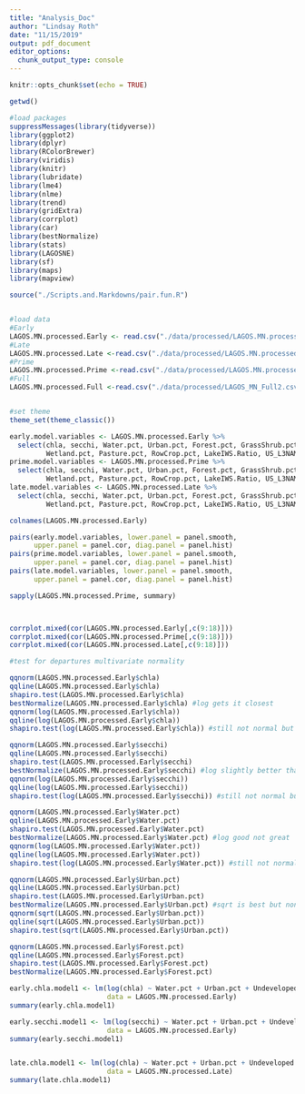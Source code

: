 ```yaml
---
title: "Analysis_Doc"
author: "Lindsay Roth"
date: "11/15/2019"
output: pdf_document
editor_options: 
  chunk_output_type: console
---
```


```r
knitr::opts_chunk$set(echo = TRUE)
```


```r
getwd()

#load packages
suppressMessages(library(tidyverse))
library(ggplot2)
library(dplyr)
library(RColorBrewer)
library(viridis)
library(knitr)
library(lubridate)
library(lme4)
library(nlme)
library(trend)
library(gridExtra)
library(corrplot)
library(car)
library(bestNormalize)
library(stats)
library(LAGOSNE)
library(sf)
library(maps)
library(mapview)

source("./Scripts.and.Markdowns/pair.fun.R")


#load data
#Early
LAGOS.MN.processed.Early <- read.csv("./data/processed/LAGOS.MN.processed.Early.csv")
#Late
LAGOS.MN.processed.Late <-read.csv("./data/processed/LAGOS.MN.processed.Late.csv")
#Prime
LAGOS.MN.processed.Prime <-read.csv("./data/processed/LAGOS.MN.processed.Prime.csv")
#Full
LAGOS.MN.processed.Full <-read.csv("./data/processed/LAGOS_MN_Full2.csv")


#set theme
theme_set(theme_classic())
```



```r
early.model.variables <- LAGOS.MN.processed.Early %>%
  select(chla, secchi, Water.pct, Urban.pct, Forest.pct, GrassShrub.pct, 
         Wetland.pct, Pasture.pct, RowCrop.pct, LakeIWS.Ratio, US_L3NAME)
prime.model.variables <- LAGOS.MN.processed.Prime %>%
  select(chla, secchi, Water.pct, Urban.pct, Forest.pct, GrassShrub.pct, 
         Wetland.pct, Pasture.pct, RowCrop.pct, LakeIWS.Ratio, US_L3NAME)
late.model.variables <- LAGOS.MN.processed.Late %>%
  select(chla, secchi, Water.pct, Urban.pct, Forest.pct, GrassShrub.pct, 
         Wetland.pct, Pasture.pct, RowCrop.pct, LakeIWS.Ratio, US_L3NAME)

colnames(LAGOS.MN.processed.Early)

pairs(early.model.variables, lower.panel = panel.smooth, 
      upper.panel = panel.cor, diag.panel = panel.hist)
pairs(prime.model.variables, lower.panel = panel.smooth, 
      upper.panel = panel.cor, diag.panel = panel.hist)
pairs(late.model.variables, lower.panel = panel.smooth, 
      upper.panel = panel.cor, diag.panel = panel.hist)

sapply(LAGOS.MN.processed.Prime, summary)



corrplot.mixed(cor(LAGOS.MN.processed.Early[,c(9:18)]))
corrplot.mixed(cor(LAGOS.MN.processed.Prime[,c(9:18)]))
corrplot.mixed(cor(LAGOS.MN.processed.Late[,c(9:18)]))

```

```r
#test for departures multivariate normality

qqnorm(LAGOS.MN.processed.Early$chla)
qqline(LAGOS.MN.processed.Early$chla)
shapiro.test(LAGOS.MN.processed.Early$chla)
bestNormalize(LAGOS.MN.processed.Early$chla) #log gets it closest
qqnorm(log(LAGOS.MN.processed.Early$chla))
qqline(log(LAGOS.MN.processed.Early$chla))
shapiro.test(log(LAGOS.MN.processed.Early$chla)) #still not normal but looks a lot better

qqnorm(LAGOS.MN.processed.Early$secchi)
qqline(LAGOS.MN.processed.Early$secchi)
shapiro.test(LAGOS.MN.processed.Early$secchi)
bestNormalize(LAGOS.MN.processed.Early$secchi) #log slightly better than sqrt
qqnorm(log(LAGOS.MN.processed.Early$secchi))
qqline(log(LAGOS.MN.processed.Early$secchi))
shapiro.test(log(LAGOS.MN.processed.Early$secchi)) #still not normal but looks a lot better

qqnorm(LAGOS.MN.processed.Early$Water.pct)
qqline(LAGOS.MN.processed.Early$Water.pct)
shapiro.test(LAGOS.MN.processed.Early$Water.pct)
bestNormalize(LAGOS.MN.processed.Early$Water.pct) #log good not great
qqnorm(log(LAGOS.MN.processed.Early$Water.pct))
qqline(log(LAGOS.MN.processed.Early$Water.pct))
shapiro.test(log(LAGOS.MN.processed.Early$Water.pct)) #still not normal but looks a lot better

qqnorm(LAGOS.MN.processed.Early$Urban.pct)
qqline(LAGOS.MN.processed.Early$Urban.pct)
shapiro.test(LAGOS.MN.processed.Early$Urban.pct)
bestNormalize(LAGOS.MN.processed.Early$Urban.pct) #sqrt is best but none are good
qqnorm(sqrt(LAGOS.MN.processed.Early$Urban.pct))
qqline(sqrt(LAGOS.MN.processed.Early$Urban.pct))
shapiro.test(sqrt(LAGOS.MN.processed.Early$Urban.pct))

qqnorm(LAGOS.MN.processed.Early$Forest.pct)
qqline(LAGOS.MN.processed.Early$Forest.pct)
shapiro.test(LAGOS.MN.processed.Early$Forest.pct)
bestNormalize(LAGOS.MN.processed.Early$Forest.pct)

```


```r

early.chla.model1 <- lm(log(chla) ~ Water.pct + Urban.pct + Undeveloped.pct + Ag.pct + LakeIWS.Ratio,
                        data = LAGOS.MN.processed.Early)
summary(early.chla.model1)

early.secchi.model1 <- lm(log(secchi) ~ Water.pct + Urban.pct + Undeveloped.pct + Ag.pct + LakeIWS.Ratio,
                        data = LAGOS.MN.processed.Early)
summary(early.secchi.model1)


late.chla.model1 <- lm(log(chla) ~ Water.pct + Urban.pct + Undeveloped.pct + Ag.pct + LakeIWS.Ratio,
                        data = LAGOS.MN.processed.Late)
summary(late.chla.model1)

```

